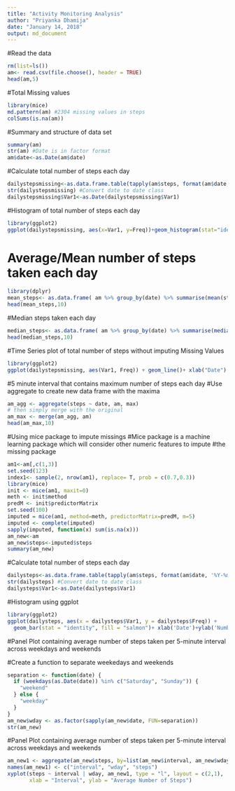 ```yaml
---
title: "Activity Monitoring Analysis"
author: "Priyanka Dhamija"
date: "January 14, 2018"
output: md_document
---
```


#Read the data
```r
rm(list=ls())
am<- read.csv(file.choose(), header = TRUE)
head(am,5)
```

#Total Missing values 
```r
library(mice)
md.pattern(am) #2304 missing values in steps
colSums(is.na(am))
```

#Summary and structure of data set
```r
summary(am)
str(am) #Date is in factor format
am$date<-as.Date(am$date)
```

#Calculate total number of steps each day
```r
dailystepsmissing<-as.data.frame.table(tapply(am$steps, format(am$date, '%Y-%m-%d'), sum))
str(dailystepsmissing) #Convert date to date class
dailystepsmissing$Var1<-as.Date(dailystepsmissing$Var1)
```

#Histogram of total number of steps each day
```r
library(ggplot2)
ggplot(dailystepsmissing, aes(x=Var1, y=Freq))+geom_histogram(stat="identity", fill="salmon")
```

# Average/Mean number of steps taken each day
```r
library(dplyr)
mean_steps<- as.data.frame( am %>% group_by(date) %>% summarise(mean(steps)))
head(mean_steps,10)
```

#Median steps taken each day
```r
median_steps<- as.data.frame( am %>% group_by(date) %>% summarise(median(steps,na.rm = FALSE)))
head(median_steps,10)
```

#Time Series plot of total number of steps without imputing Missing Values 
```r
library(ggplot2)
ggplot(dailystepsmissing, aes(Var1, Freq)) + geom_line()+ xlab("Date") + ylab("Daily Steps")
```

#5 minute interval that contains maximum number of steps each day
#Use aggregate to create new data frame with the maxima
```r
am_agg <- aggregate(steps ~ date, am, max)
# then simply merge with the original
am_max <- merge(am_agg, am)
head(am_max,10)
```

#Using mice package to impute missings
#Mice package is a machine learning package which will consider other numeric features to impute 
#the missing package
```r
am1<-am[,c(1,3)]
set.seed(123)
index1<- sample(2, nrow(am1), replace= T, prob = c(0.7,0.3))
library(mice)
init <- mice(am1, maxit=0) 
meth <- init$method
predM <- init$predictorMatrix
set.seed(100)
imputed = mice(am1, method=meth, predictorMatrix=predM, m=5)
imputed <- complete(imputed)
sapply(imputed, function(x) sum(is.na(x)))
am_new<-am
am_new$steps<-imputed$steps
summary(am_new)
```

#Calculate total number of steps each day
```r
dailysteps<-as.data.frame.table(tapply(am$steps, format(am$date, '%Y-%m-%d'), sum))
str(dailysteps) #Convert date to date class
dailysteps$Var1<-as.Date(dailysteps$Var1)
```

#Histogram using ggplot
```r
library(ggplot2)
ggplot(dailysteps, aes(x = dailysteps$Var1, y = dailysteps$Freq)) +
  geom_bar(stat = "identity", fill = "salmon")+ xlab('Date')+ylab('Number of steps')
```

#Panel Plot containing average number of steps taken per 5-minute interval across weekdays and weekends

#Create a function to separate weekedays and weekends
```r
separation <- function(date) {
  if (weekdays(as.Date(date)) %in% c("Saturday", "Sunday")) {
    "weekend"
  } else {
    "weekday"
  }
}
am_new$wday <- as.factor(sapply(am_new$date, FUN=separation))
str(am_new)
```


#Panel Plot containing average number of steps taken per 5-minute interval across weekdays and weekends
```r
am_new1 <- aggregate(am_new$steps, by=list(am_new$interval, am_new$wday),mean)
names(am_new1) <- c("interval", "wday", "steps")
xyplot(steps ~ interval | wday, am_new1, type = "l", layout = c(2,1),
       xlab = "Interval", ylab = "Average Number of Steps")
```




